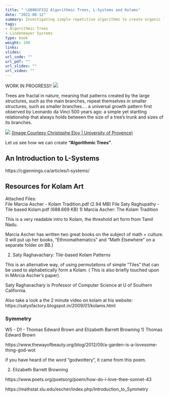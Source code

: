 ```yaml
---
title: " \U0001F332 Algorithmic Trees, L-Systems and Kolams"
date: "2021-08-12"
summary: Investigating simple repetitive algorithms to create organic looking structures
tags:
- Algorithmic Trees
- Lindenmayer Systems
type: book
weight: 100
links:
slides: 
url_code: ""
url_pdf: ""
url_slides: ""
url_video: ""
---
```

WORK IN PROGRESS!!
![](featured.jpg)

Trees are fractal in nature, meaning that patterns created by the large structures, such as the main branches, repeat themselves in smaller structures, such as smaller branches.... a universal growth pattern first observed by Leonardo da Vinci 500 years ago: a simple yet startling relationship that always holds between the size of a tree's trunk and sizes of its branches. 

![](https://www.birdsoutsidemywindow.org/wp-content/uploads/2018/11/diagram_da_vinci_rule_of_trees_christophermalloy_insidescience-600x291.jpg)
[(Image Courtesy Christophe Eloy | University of Provence)](https://www.insidescience.org/news/uncovering-da-vincis-rule-trees)



Let us see how we can create **"Algorithmic Trees"**.

## An Introduction to L-Systems

https://cgjennings.ca/articles/l-systems/


## Resources for Kolam Art
Attached Files:\
File Marcia Ascher - Kolam Tradition.pdf  (2.94 MB)
File Saty Raghupathy - Tile based Kolam.pdf  (688.669 KB)
1) Marcia Ascher: The Kolam Tradition

This is a very readable intro to Kolam, the threshold art form from Tamil Nadu.

Marcia Ascher has written two great books on the subject of math + culture. 
(I will put up her books, "Ethnomathematics" and "Math Elsewhere" on a separate folder on BB.)


2) Saty Raghavachary: Tile-based Kolam Patterns

This is an alternative way, of using permutations of simple "Tiles" that can be used to alphabetically form a Kolam. ( This is also briefly touched upon in MArcia Ascher's paper).

Saty Raghavachary is Professor of Computer Science at U of Southern California.

Also take a look a the 2 minute video on kolam at his website: https://satysfactory.blogspot.in/2009/01/kolams.html


### Symmetry

W5 - D1 - Thomas Edward Brown and Elizabeth Barrett Browning
1) Thomas Edward Brown

https://www.thewayofbeauty.org/blog/2012/09/a-garden-is-a-lovesome-thing-god-wot

if you have heard of the word "godwottery", it came from this poem.


2) Elizabeth Barrett Browning

https://www.poets.org/poetsorg/poem/how-do-i-love-thee-sonnet-43

https://mathstat.slu.edu/escher/index.php/Introduction_to_Symmetry


